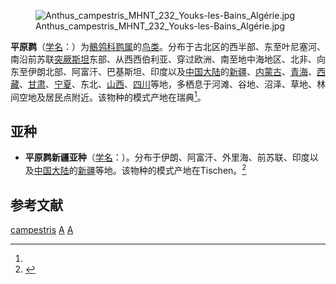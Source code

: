 {{Speciesbox
| genus = Anthus
| species = campestris
| image = AnthusCampestris cropped.jpg
| authority = ([[卡尔·林奈|Linnaeus]])<ref name='id2591'>{{cite web| url =http://www.bioinfo.cn/db05/BjdwSpecies.php?action=view&id=2591| title =平原鹨| work =《中国动物物种编目数据库》| publisher =中国科学院微生物研究所| author =中国科学院动物研究所| accessdate =2009-04-04| deadurl =yes| archiveurl =https://web.archive.org/web/20160305104511/http://www.bioinfo.cn/db05/BjdwSpecies.php?action=view&id=2591| archivedate =2016-03-05}}</ref>
}}
[[File:Anthus_campestris_MHNT_232_Youks-les-Bains_Algérie.jpg|thumb]]

'''平原鹨'''（[[学名|学名]]：{{lang|la|''Anthus campestris''}}）为[[鶺鸰科|鶺鸰科]][[鹨属|鹨属]]的[[鸟类|鸟类]]。分布于古北区的西半部、东至叶尼塞河、南沿前苏联[[突厥斯坦|突厥斯坦]]东部、从西西伯利亚、穿过欧洲、南至地中海地区、北非、向东至伊朗北部、阿富汗、巴基斯坦、印度以及[[中国大陆|中国大陆]]的[[新疆|新疆]]、[[内蒙古|内蒙古]]、[[青海|青海]]、[[西藏|西藏]]、[[甘肃|甘肃]]、[[宁夏|宁夏]]、东北、[[山西|山西]]、[[四川|四川]]等地，多栖息于河滩、谷地、沼泽、草地、林间空地及居民点附近。该物种的模式产地在瑞典<ref name='id2591'/>。

== 亚种 ==
* '''平原鹨新疆亚种'''（[[学名|学名]]：{{lang|la|''Anthus campestris griseus''}}）。分布于伊朗、阿富汗、外里海、前苏联、印度以及[[中国大陆|中国大陆]]的[[新疆|新疆]]等地。该物种的模式产地在Tischen。<ref name='id2592'>{{cite web| url =http://www.bioinfo.cn/db05/BjdwSpecies.php?action=view&id=2592| title =平原鹨新疆亚种| work =《中国动物物种编目数据库》| publisher =中国科学院微生物研究所| author =中国科学院动物研究所| accessdate =2009-04-04| deadurl =yes| archiveurl =https://web.archive.org/web/20160305032836/http://www.bioinfo.cn/db05/BjdwSpecies.php?action=view&id=2592| archivedate =2016-03-05}}</ref>

== 参考文献 ==
{{reflist}}
{{Taxonbar|from=Q27226}}

[[Category:鹨属|campestris]]
[[Category:卡尔·林奈命名的生物分类|A]]
[[Category:1758年描述的鳥類|A]]

{{雀形目小作品}}